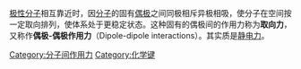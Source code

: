 [[极性分子|极性分子]]相互靠近时，因[[分子|分子]]的固有[[偶极|偶极]]之间同极相斥异极相吸，使分子在空间按一定取向排列，使体系处于更稳定状态。这种固有的偶极间的作用力称为'''取向力'''，又称作'''偶极-偶极作用力'''（Dipole-dipole interactions）。其实质是[[静电力|静电力]]。

{{reflist}}
{{化学小作品}}{{化学键}}[[Category:分子间作用力|Category:分子间作用力]]
[[Category:化学键|Category:化学键]]
